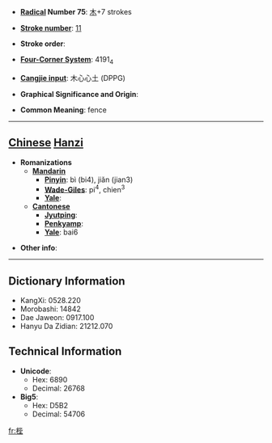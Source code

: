 * '''[[Wiktionary:Chinese radical index| Radical]] Number 75''': [[Wiktionary:Chinese radical index 木|木]]+7 strokes

* '''[[Wiktionary:Chinese total strokes index|Stroke number]]''': [[Wiktionary:Chinese total strokes index 11|11]]

* '''Stroke order''': 

* '''[[Wiktionary:Chinese four corner index|Four-Corner System]]''': 4191<sub>4</sub>

* '''[[Wiktionary:Chinese Cangjie index|Cangjie input]]''': 木心心土 (DPPG)

* '''Graphical Significance and Origin''': 

* '''Common Meaning''': fence

----

== [[Chinese]] [[Hanzi]] ==

* '''Romanizations'''
** '''[[Mandarin]]'''
*** '''[[Pinyin]]''': bì (bi4), jiǎn (jian3)
*** '''[[Wade-Giles]]''': pi<sup>4</sup>, chien<sup>3</sup>
*** '''[[Yale]]''': 
** '''[[Cantonese]]'''
*** '''[[Jyutping]]''':
*** '''[[Penkyamp]]''': 
*** '''[[Yale]]''': bai6

* '''Other info''': 

----

== Dictionary Information ==

* KangXi: 0528.220
* Morobashi: 14842
* Dae Jaweon: 0917.100
* Hanyu Da Zidian: 21212.070

== Technical Information ==

* '''Unicode''':
** Hex: 6890
** Decimal: 26768
* '''Big5''':
** Hex: D5B2
** Decimal: 54706

[[fr:梐]]